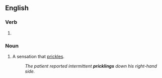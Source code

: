 ==English==

===Verb===
{{head|en|present participle}}

# {{present participle of|prickle|lang=en|nocat=1}}

===Noun===
{{en-noun}}

# A sensation that [[prickle]]s.
#: ''The patient reported intermittent '''pricklings''' down his right-hand side.''